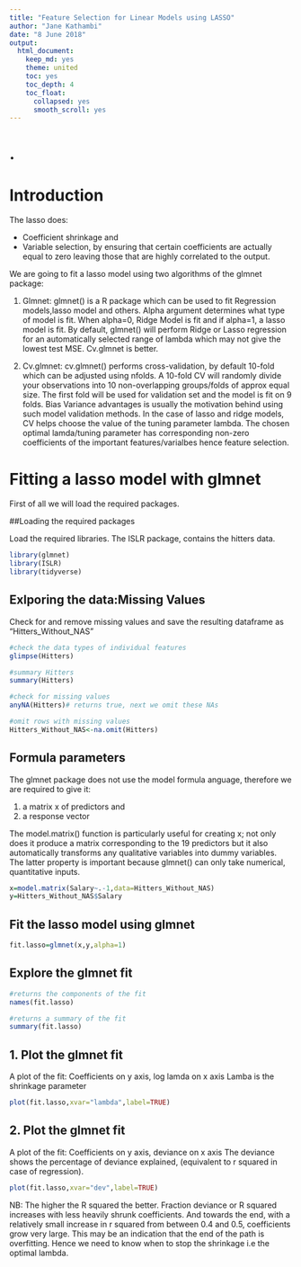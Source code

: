```yaml
---
title: "Feature Selection for Linear Models using LASSO"
author: "Jane Kathambi"
date: "8 June 2018"
output: 
  html_document:
    keep_md: yes
    theme: united
    toc: yes
    toc_depth: 4
    toc_float:
      collapsed: yes
      smooth_scroll: yes
---
```


# .

# Introduction

The lasso does:

* Coefficient shrinkage and 
* Variable selection, by ensuring that certain coefficients are actually equal to zero leaving those that are highly correlated to the output.

We are going to fit a lasso model using two algorithms of the glmnet package:

1. Glmnet: 
glmnet() is a R package which can be used to fit Regression models,lasso model and others. Alpha argument determines what type of model is fit. When alpha=0, Ridge Model is fit and if alpha=1, a lasso model is fit.
By default, glmnet() will perform Ridge or Lasso regression for an automatically selected range of lambda which may not give the lowest test MSE. Cv.glmnet is better.

2. Cv.glmnet: 
cv.glmnet() performs cross-validation, by default 10-fold which can be adjusted using nfolds. A 10-fold CV will randomly divide your observations into 10 non-overlapping groups/folds of approx equal size. The first fold will be used for validation set and the model is fit on 9 folds. Bias Variance advantages is usually the motivation behind using such model validation methods. In the case of lasso and ridge models, CV helps choose the value of the tuning parameter lambda.
The chosen optimal lamda/tuning parameter has corresponding non-zero coefficients of the important features/varialbes hence feature selection.

# Fitting a lasso model with glmnet

First of all we will load the required packages. 

##Loading the required packages

Load the required libraries.
The ISLR package, contains the hitters data.

```r
library(glmnet)
library(ISLR)
library(tidyverse)
```

## Exlporing the data:Missing Values

Check for and remove missing values and save the resulting dataframe as "Hitters_Without_NAS"

```r
#check the data types of individual features
glimpse(Hitters)

#summary Hitters
summary(Hitters)

#check for missing values
anyNA(Hitters)# returns true, next we omit these NAs

#omit rows with missing values
Hitters_Without_NAS<-na.omit(Hitters)
```

## Formula parameters

The glmnet package does not use the model formula anguage, therefore we are required to give it:

1. a matrix x of predictors and 
2. a response vector


The model.matrix() function is particularly useful for creating x; not only does it produce a matrix corresponding to the 19 predictors but it also automatically transforms any qualitative variables into dummy variables.
The latter property is important because glmnet() can only take numerical, quantitative inputs.

```r
x=model.matrix(Salary~.-1,data=Hitters_Without_NAS) 
y=Hitters_Without_NAS$Salary

```

## Fit the lasso model using glmnet

```r
fit.lasso=glmnet(x,y,alpha=1)
```

## Explore the glmnet fit

```r
#returns the components of the fit
names(fit.lasso)

#returns a summary of the fit
summary(fit.lasso)

```

## 1. Plot the glmnet fit

A plot of the fit: Coefficients on y axis, log lamda on x axis
Lamba is the shrinkage parameter

```r
plot(fit.lasso,xvar="lambda",label=TRUE)

```

## 2. Plot the glmnet fit

A plot of the fit: Coefficients on y axis, deviance on x axis
The deviance shows the percentage of deviance explained, (equivalent to r squared in case of regression).

```r
plot(fit.lasso,xvar="dev",label=TRUE)
```

NB: The higher the R squared the better.
Fraction deviance or R squared increases with less heavily shrunk coefficients. 
And towards the end, with a relatively small increase in r squared from between 0.4 and 0.5, coefficients grow very large. This may be an indication that the end of the path is overfitting. Hence we need to know when to stop the shrinkage i.e the optimal lambda.
